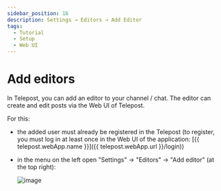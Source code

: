```yaml
---
sidebar_position: 16
description: Settings → Editors → Add Editor
tags:
  - Tutorial
  - Setup
  - Web UI
---
```


# Add editors

In Telepost, you can add an editor to your channel / chat. The editor can create and edit posts via the Web UI of Telepost.

For this:

* the added user must already be registered in the Telepost (to register, you must log in at least once in the Web UI of the application: [{{ telepost.webApp.name }}]({{ telepost.webApp.url }}/login))

* in the menu on the left open "Settings" → "Editors" → "Add editor" (at the top right):

  ![image](/images/108608579-e8280880-73d8-11eb-8c60-b0a0317869cd.png)
